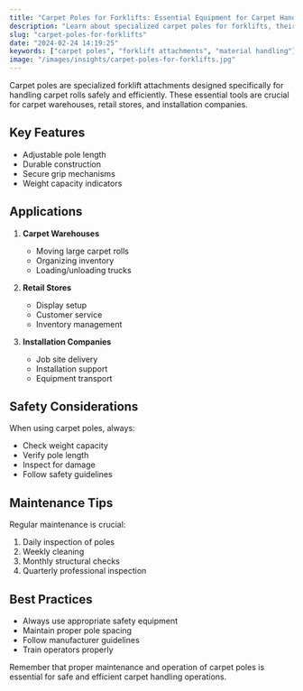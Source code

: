```yaml
---
title: "Carpet Poles for Forklifts: Essential Equipment for Carpet Handling"
description: "Learn about specialized carpet poles for forklifts, their features, applications, and safety considerations for efficient carpet handling."
slug: "carpet-poles-for-forklifts"
date: "2024-02-24 14:19:25"
keywords: ["carpet poles", "forklift attachments", "material handling"]
image: "/images/insights/carpet-poles-for-forklifts.jpg"
---
```


Carpet poles are specialized forklift attachments designed specifically for handling carpet rolls safely and efficiently. These essential tools are crucial for carpet warehouses, retail stores, and installation companies.

## Key Features

- Adjustable pole length
- Durable construction
- Secure grip mechanisms
- Weight capacity indicators

## Applications

1. **Carpet Warehouses**
   - Moving large carpet rolls
   - Organizing inventory
   - Loading/unloading trucks

2. **Retail Stores**
   - Display setup
   - Customer service
   - Inventory management

3. **Installation Companies**
   - Job site delivery
   - Installation support
   - Equipment transport

## Safety Considerations

When using carpet poles, always:
- Check weight capacity
- Verify pole length
- Inspect for damage
- Follow safety guidelines

## Maintenance Tips

Regular maintenance is crucial:
1. Daily inspection of poles
2. Weekly cleaning
3. Monthly structural checks
4. Quarterly professional inspection

## Best Practices

- Always use appropriate safety equipment
- Maintain proper pole spacing
- Follow manufacturer guidelines
- Train operators properly

Remember that proper maintenance and operation of carpet poles is essential for safe and efficient carpet handling operations. 